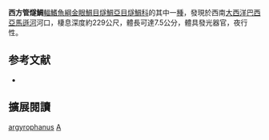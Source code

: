 {{Speciesbox
| name = 西方管燧鯛
| image = 
| image_width = 250px
| status = NE
| status_system = IUCN3.1
| genus = Aulotrachichthys
| species = argyrophanus
| authority = [[Woods|Woods]], 1961
| synonyms = *''Paratrachichthys argyrophanus''<br /><small>Woods, 1961</small>
}}
'''西方管燧鯛'''[[輻鰭魚綱|輻鰭魚綱]][[金眼鯛目|金眼鯛目]][[燧鯛亞目|燧鯛亞目]][[燧鯛科|燧鯛科]]的其中一[[種|種]]，發現於西南[[大西洋|大西洋]][[巴西|巴西]][[亞馬遜河|亞馬遜河]]河口，棲息深度約229公尺，體長可達7.5公分，體具發光器官，夜行性。

== 参考文献 ==
{{reflist}}
*{{FishBase_species|genus=Aulotrachichthys|species=argyrophanus|year=2012|month=7}}

== 擴展閱讀 == 
{{refbegin}}
{{wikispecies-inline|Aulotrachichthys argyrophanus|西方管燧鯛}}
{{refend}}
{{Taxonbar|from=Q6416478}}

[[Category:管燧鯛屬|argyrophanus]]
[[Category:1961年描述的鱼类|A]]


{{魚類小作品}}